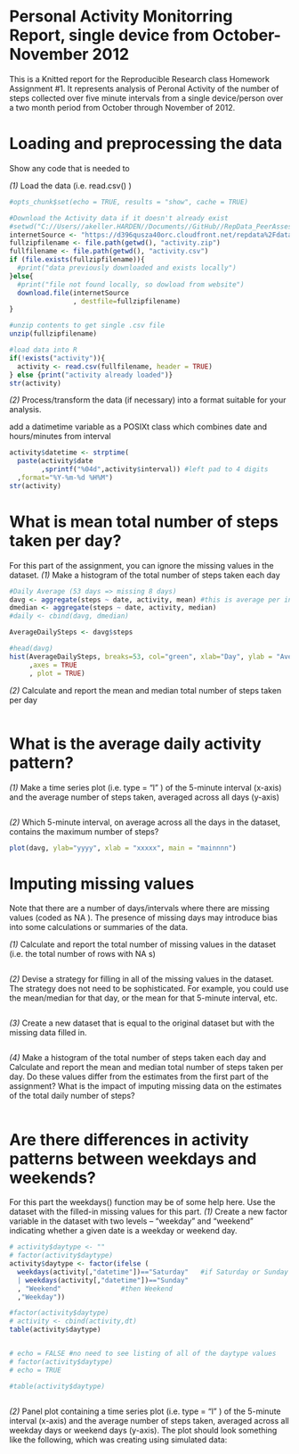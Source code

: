 Personal Activity Monitorring Report, single device from October-November 2012
========================================================

This is a Knitted report for the Reproducible Research class Homework Assignment #1. It represents analysis of Peronal Activity
of the number of steps collected over five minute intervals from a single device/person over a two month period from October through
November of 2012.

Loading and preprocessing the data
========================================================

Show any code that is needed to
 
*(1)*  Load the data (i.e.  read.csv() )
```r

#opts_chunk$set(echo = TRUE, results = "show", cache = TRUE)

#Download the Activity data if it doesn't already exist
#setwd("C://Users//akeller.HARDEN//Documents//GitHub//RepData_PeerAssessment2")
internetSource <- "https://d396qusza40orc.cloudfront.net/repdata%2Fdata%2Factivity.zip"
fullzipfilename <- file.path(getwd(), "activity.zip")
fullfilename <- file.path(getwd(), "activity.csv")
if (file.exists(fullzipfilename)){
  #print("data previously downloaded and exists locally")
}else{
  #print("file not found locally, so dowload from website")
  download.file(internetSource 
                , destfile=fullzipfilename)
}

#unzip contents to get single .csv file
unzip(fullzipfilename)

#load data into R
if(!exists("activity")){
  activity <- read.csv(fullfilename, header = TRUE)
} else {print("activity already loaded")}
str(activity)
```

*(2)*  Process/transform the data (if necessary) into a format suitable for your analysis.

add a datimetime variable as a POSIXt class which combines date and hours/minutes from interval
```r

activity$datetime <- strptime(
  paste(activity$date
        ,sprintf("%04d",activity$interval)) #left pad to 4 digits
  ,format="%Y-%m-%d %H%M")
str(activity)
```

 
What is mean total number of steps taken per day?
========================================================

For this part of the assignment, you can ignore the missing values in the dataset.
*(1)*  Make a histogram of the total number of steps taken each day
```r

#Daily Average (53 days => missing 8 days)
davg <- aggregate(steps ~ date, activity, mean) #this is average per interval/ need daily average
dmedian <- aggregate(steps ~ date, activity, median)
#daily <- cbind(davg, dmedian)

AverageDailySteps <- davg$steps

#head(davg)
hist(AverageDailySteps, breaks=53, col="green", xlab="Day", ylab = "Average Steps"
     ,axes = TRUE
     , plot = TRUE)
```

*(2)*  Calculate and report the mean and median total number of steps taken per day
```r

```

 
What is the average daily activity pattern?
========================================================
*(1)*  Make a time series plot (i.e.  type = "l" ) of the 5-minute interval (x-axis) and the average number of steps taken, averaged across all days (y-axis)
```r


```

*(2)*  Which 5-minute interval, on average across all the days in the dataset, contains the maximum number of steps?
```r

plot(davg, ylab="yyyy", xlab = "xxxxx", main = "mainnnn")
```

 
Imputing missing values
========================================================

Note that there are a number of days/intervals where there are missing values (coded as  NA ). The presence of missing days may introduce bias into some calculations or summaries of the data.

*(1)*  Calculate and report the total number of missing values in the dataset (i.e. the total number of rows with  NA s)
```r

```

*(2)*  Devise a strategy for filling in all of the missing values in the dataset. The strategy does not need to be sophisticated. For example, you could use the mean/median for that day, or the mean for that 5-minute interval, etc.
```r



```

*(3)*  Create a new dataset that is equal to the original dataset but with the missing data filled in.
```r



```

*(4)*  Make a histogram of the total number of steps taken each day and Calculate and report the mean and median total number of steps taken per day. Do these values differ from the estimates from the first part of the assignment? What is the impact of imputing missing data on the estimates of the total daily number of steps?
```r



```

 
Are there differences in activity patterns between weekdays and weekends?
========================================================

For this part the  weekdays()  function may be of some help here. Use the dataset with the filled-in missing values for this part.
*(1)*  Create a new factor variable in the dataset with two levels -- "weekday" and "weekend" indicating whether a given date is a weekday or weekend day.
```r



# activity$daytype <- ""
# factor(activity$daytype)
activity$daytype <- factor(ifelse (
  weekdays(activity[,"datetime"])=="Saturday"   #if Saturday or Sunday
  | weekdays(activity[,"datetime"])=="Sunday"
  , "Weekend"               #then Weekend
  ,"Weekday"))

#factor(activity$daytype)
# activity <- cbind(activity,dt)
table(activity$daytype)


# echo = FALSE #no need to see listing of all of the daytype values
# factor(activity$daytype)
# echo = TRUE

#table(activity$daytype)



```

*(2)* Panel plot containing a time series plot (i.e.  type = "l" ) of the 5-minute interval (x-axis) and the average number of steps taken, averaged across all weekday days or weekend days (y-axis). The plot should look something like the following, which was creating using simulated data:
```r


```